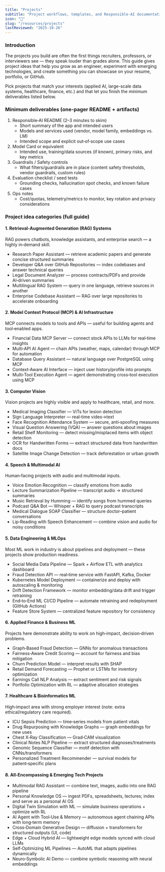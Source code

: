 ```yaml
---
title: "Projects"
subtitle: "Project workflows, templates, and Responsible‑AI documentation"
icon: "🧩"
slug: "/resources/projects"
lastReviewed: "2025-10-26"
---
```


### Introduction
The projects you build are often the first things recruiters, professors, or interviewers see — they speak louder than grades alone. This guide gives project ideas that help you grow as an engineer, experiment with emerging technologies, and create something you can showcase on your resume, portfolio, or GitHub.

Pick projects that match your interests (applied AI, large-scale data systems, healthcare, finance, etc.) and that let you finish the minimum deliverables listed below.

### Minimum deliverables (one-pager README + artifacts)
1. Responsible‑AI README (2–3 minutes to skim)
   - Short summary of the app and intended users
   - Models and services used (vendor, model family, embeddings vs. LM)
   - Intended scope and explicit out‑of‑scope use cases
2. Model Card or equivalent
   - Intended use, training/data sources (if known), primary risks, and key metrics
3. Guardrails / Safety controls
   - What filters/guardrails are in place (content safety thresholds, vendor guardrails, custom rules)
4. Evaluation checklist / seed tests
   - Grounding checks, hallucination spot checks, and known failure cases
5. Ops notes
   - Cost/quotas, telemetry/metrics to monitor, key rotation and privacy considerations

### Project idea categories (full guide)

#### 1. Retrieval‑Augmented Generation (RAG) Systems
RAG powers chatbots, knowledge assistants, and enterprise search — a highly in‑demand skill.
- Research Paper Assistant — retrieve academic papers and generate concise structured summaries
- Developer Q&A over GitHub Repositories — index codebases and answer technical queries
- Legal Document Analyzer — process contracts/PDFs and provide AI‑driven summaries
- Multilingual RAG System — query in one language, retrieve sources in another
- Enterprise Codebase Assistant — RAG over large repositories to accelerate onboarding

#### 2. Model Context Protocol (MCP) & AI Infrastructure
MCP connects models to tools and APIs — useful for building agents and tool‑enabled apps.
- Financial Data MCP Server — connect stock APIs to LLMs for real‑time insights
- Multi‑API AI Agent — chain APIs (weather, maps, calendar) through MCP for automation
- Database Query Assistant — natural language over PostgreSQL using MCP
- Context‑Aware AI Interface — inject user history/profile into prompts
- Multi‑Tool Execution Agent — agent demonstrating cross‑tool execution using MCP

#### 3. Computer Vision
Vision projects are highly visible and apply to healthcare, retail, and more.
- Medical Imaging Classifier — ViTs for lesion detection
- Sign Language Interpreter — real‑time video→text
- Face Recognition Attendance System — secure, anti‑spoofing measures
- Visual Question Answering (VQA) — answer questions about images
- Retail Shelf Monitoring — detect missing/misplaced items with object detection
- OCR for Handwritten Forms — extract structured data from handwritten docs
- Satellite Image Change Detection — track deforestation or urban growth

#### 4. Speech & Multimodal AI
Human‑facing projects with audio and multimodal inputs.
- Voice Emotion Recognition — classify emotions from audio
- Lecture Summarization Pipeline — transcript audio → structured summaries
- Music Retrieval by Humming — identify songs from hummed queries
- Podcast Q&A Bot — Whisper + RAG to query podcast transcripts
- Medical Dialogue SOAP Classifier — structure doctor–patient conversations
- Lip‑Reading with Speech Enhancement — combine vision and audio for noisy conditions

#### 5. Data Engineering & MLOps
Most ML work in industry is about pipelines and deployment — these projects show production readiness.
- Social Media Data Pipeline — Spark + Airflow ETL with analytics dashboard
- Fraud Detection API — real‑time service with FastAPI, Kafka, Docker
- Kubernetes Model Deployment — containerize and deploy with autoscaling & monitoring
- Drift Detection Framework — monitor embedding/data drift and trigger retraining
- End‑to‑End ML CI/CD Pipeline — automate retraining and redeployment (GitHub Actions)
- Feature Store System — centralized feature repository for consistency

#### 6. Applied Finance & Business ML
Projects here demonstrate ability to work on high‑impact, decision‑driven problems.
- Graph‑Based Fraud Detection — GNNs for anomalous transactions
- Fairness‑Aware Credit Scoring — account for fairness and bias mitigation
- Churn Prediction Model — interpret results with SHAP
- Retail Demand Forecasting — Prophet or LSTMs for inventory optimization
- Earnings Call NLP Analysis — extract sentiment and risk signals
- Portfolio Optimization with RL — adaptive allocation strategies

#### 7. Healthcare & Bioinformatics ML
High‑impact area with strong employer interest (note: extra ethical/regulatory care required).
- ICU Sepsis Prediction — time‑series models from patient vitals
- Drug Repurposing with Knowledge Graphs — graph embeddings for new uses
- Chest X‑Ray Classification — Grad‑CAM visualization
- Clinical Notes NLP Pipeline — extract structured diagnoses/treatments
- Genomic Sequence Classifier — motif detection with CNNs/transformers
- Personalized Treatment Recommender — survival models for patient‑specific plans

#### 8. All‑Encompassing & Emerging Tech Projects
- Multimodal RAG Assistant — combine text, images, audio into one RAG pipeline
- Personal Knowledge OS — ingest PDFs, spreadsheets, lectures; index and serve as a personal AI OS
- Digital Twin Simulation with ML — simulate business operations + optimize with RL
- AI Agent with Tool‑Use & Memory — autonomous agent chaining APIs with long‑term memory
- Cross‑Domain Generative Design — diffusion + transformers for structured outputs (UI, code)
- Edge + Cloud Hybrid AI — lightweight edge models synced with cloud LLMs
- Self‑Optimizing ML Pipelines — AutoML that adapts pipelines dynamically
- Neuro‑Symbolic AI Demo — combine symbolic reasoning with neural embeddings
